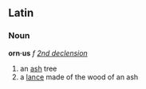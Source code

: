 ==Latin==
===Noun===
'''orn·us''' ''f'' ''[[Wiktionary Appendix:Latin second declension|2nd declension]]''

#an [[ash]] tree
#a [[lance]] made of the wood of an ash